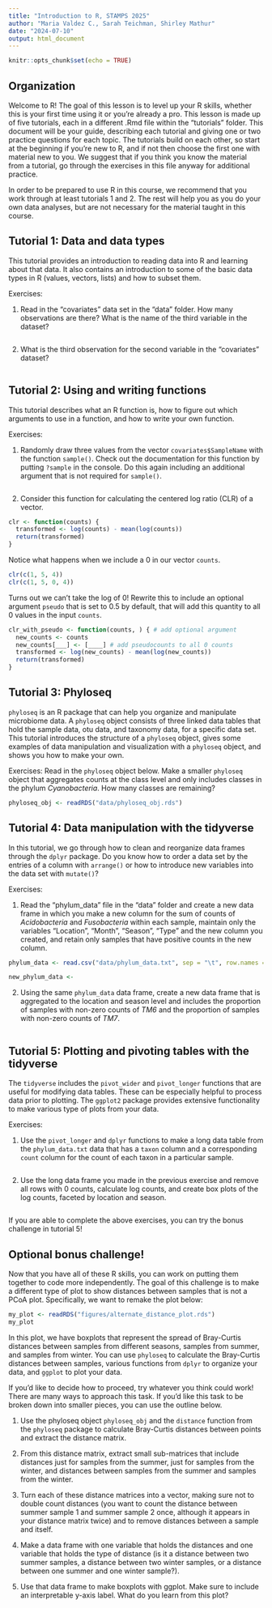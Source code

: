 ```yaml
---
title: "Introduction to R, STAMPS 2025"
author: "Maria Valdez C., Sarah Teichman, Shirley Mathur"
date: "2024-07-10"
output: html_document
---
```


```r
knitr::opts_chunk$set(echo = TRUE)
```

## Organization

Welcome to R! The goal of this lesson is to level up your R skills, whether this is your first time using it or you're already a pro. This lesson is made up of five tutorials, each in a different .Rmd file within the "tutorials" folder. This document will be your guide, describing each tutorial and giving one or two practice questions for each topic. The tutorials build on each other, so start at the beginning if you're new to R, and if not then choose the first one with material new to you. We suggest that if you think you know the material from a tutorial, go through the exercises in this file anyway for additional practice. 

In order to be prepared to use R in this course, we recommend that you work through at least tutorials 1 and 2. The rest will help you as you do your own data analyses, but are not necessary for the material taught in this course. 

## Tutorial 1: Data and data types

This tutorial provides an introduction to reading data into R and learning about that data. It also contains an introduction to some of the basic data types in R (values, vectors, lists) and how to subset them. 

Exercises:

1. Read in the "covariates" data set in the "data" folder. How many observations are there? What is the name of the third variable in the dataset? 
```r

```

2. What is the third observation for the second variable in the "covariates" dataset? 
```r

```

## Tutorial 2: Using and writing functions

This tutorial describes what an R function is, how to figure out which arguments to use in a function, and how to write your own function. 

Exercises:

1. Randomly draw three values from the vector `covariates$SampleName` with the function `sample()`. Check out the documentation for this function by putting `?sample` in the console. Do this again including an additional argument that is not required for `sample()`. 

```r

```

2. Consider this function for calculating the centered log ratio (CLR) of a vector. 

```r
clr <- function(counts) {    
  transformed <- log(counts) - mean(log(counts))
  return(transformed)
}
```

Notice what happens when we include a $0$ in our vector `counts`.

```r
clr(c(1, 5, 4))
clr(c(1, 5, 0, 4))
```

Turns out we can't take the log of $0$! Rewrite this to include an optional argument `pseudo` that is set to $0.5$ by default, that will add this quantity to all $0$ values in the input `counts`.

```r
clr_with_pseudo <- function(counts, ) { # add optional argument
  new_counts <- counts
  new_counts[___] <- [____] # add pseudocounts to all 0 counts 
  transformed <- log(new_counts) - mean(log(new_counts))
  return(transformed)
}
```

## Tutorial 3: Phyloseq 

`phyloseq` is an R package that can help you organize and manipulate microbiome data. A `phyloseq` object consists of three linked data tables that hold the sample data, otu data, and taxonomy data, for a specific data set. This tutorial introduces the structure of a `phyloseq` object, gives some examples of data manipulation and visualization with a `phyloseq` object, and shows you how to make your own. 

Exercises: Read in the `phyloseq` object below. Make a smaller `phyloseq` object that aggregates counts at the class level and only includes classes in the phylum *Cyanobacteria*. How many classes are remaining?

```r
phyloseq_obj <- readRDS("data/phyloseq_obj.rds")

```

## Tutorial 4: Data manipulation with the tidyverse

In this tutorial, we go through how to clean and reorganize data frames through the `dplyr` package. Do you know how to order a data set by the entries of a column with `arrange()` or how to introduce new variables into the data set with `mutate()`?

Exercises: 

1. Read the "phylum_data" file in the "data" folder and create a new data frame in which you make a new column for the sum of counts of *Acidobacteria* and *Fusobacteria* within each sample, maintain only the variables "Location", "Month", "Season", "Type" and the new column you created, and retain only samples that have positive counts in the new column. 

```r
phylum_data <- read.csv("data/phylum_data.txt", sep = "\t", row.names = 1, header = T)

new_phylum_data <- 
```

2. Using the same `phylum_data` data frame, create a new data frame that is aggregated to the location and season level and includes the proportion of samples with non-zero counts of *TM6* and the proportion of samples with non-zero counts of *TM7*.

```r

```
 
## Tutorial 5: Plotting and pivoting tables with the tidyverse 

The `tidyverse` includes the `pivot_wider` and `pivot_longer` functions that are useful for modifying data tables. These can be especially helpful to process data prior to plotting. The `ggplot2` package provides extensive functionality to make various type of plots from your data.

Exercises:

1. Use the `pivot_longer` and `dplyr` functions to make a long data table from the `phylum_data.txt` data that has a `taxon` column and a corresponding `count` column for the count of each taxon in a particular sample.

```r

```

2. Use the long data frame you made in the previous exercise and remove all rows with 0 counts, calculate log counts, and create box plots of the log counts, faceted by location and season.

```r

```

If you are able to complete the above exercises, you can try the bonus challenge in tutorial 5!

## Optional bonus challenge!

Now that you have all of these R skills, you can work on putting them together to code more independently. The goal of this challenge is to make a different type of plot to show distances between samples that is not a PCoA plot. Specifically, we want to remake the plot below: 

```r
my_plot <- readRDS("figures/alternate_distance_plot.rds")
my_plot
```

In this plot, we have boxplots that represent the spread of Bray-Curtis distances between samples from different seasons, samples from summer, and samples from winter. You can use `phyloseq` to calculate the Bray-Curtis distances between samples, various functions from `dplyr` to organize your data, and `ggplot` to plot your data. 

If you'd like to decide how to proceed, try whatever you think could work! There are many ways to approach this task. If you'd like this task to be broken down into smaller pieces, you can use the outline below. 

1) Use the phyloseq object `phyloseq_obj` and the `distance` function from the `phyloseq` package to calculate Bray-Curtis distances between points and extract the distance matrix.

2) From this distance matrix, extract small sub-matrices that include distances just for samples from the summer, just for samples from the winter, and distances between samples from the summer and samples from the winter. 

3) Turn each of these distance matrices into a vector, making sure not to double count distances (you want to count the distance between summer sample 1 and summer sample 2 once, although it appears in your distance matrix twice) and to remove distances between a sample and itself. 

4) Make a data frame with one variable that holds the distances and one variable that holds the type of distance (is it a distance between two summer samples, a distance between two winter samples, or a distance between one summer and one winter sample?). 

5) Use that data frame to make boxplots with ggplot. Make sure to include an interpretable y-axis label. What do you learn from this plot?
